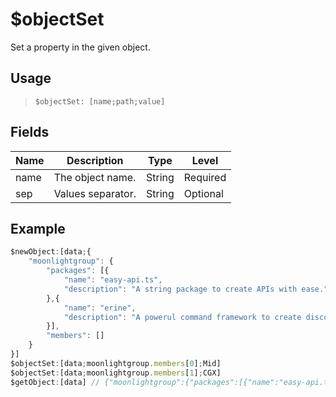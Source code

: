 # $objectSet
Set a property in the given object.

## Usage
> `$objectSet: [name;path;value]`

## Fields
| Name  | Description           | Type   | Level    |
| ----- | --------------------- | ------ | -------- |
| name  | The object name.      | String | Required |
| sep   | Values separator.     | String | Optional |

## Example
```js
$newObject:[data;{
    "moonlightgroup": {
        "packages": [{
            "name": "easy-api.ts",
            "description": "A string package to create APIs with ease."
        },{
            "name": "erine",
            "description": "A powerul command framework to create discord bots with ease."
        }],
        "members": []
    }
}]
$objectSet:[data;moonlightgroup.members[0];Mid]
$objectSet:[data;moonlightgroup.members[1];CGX]
$getObject:[data] // {"moonlightgroup":{"packages":[{"name":"easy-api.ts","description":"A string package to create APIs with ease."},{"name":"erine","description":"A powerul command framework to create discord bots with ease."}],"members": ["Mid", "CGX"]}}
```